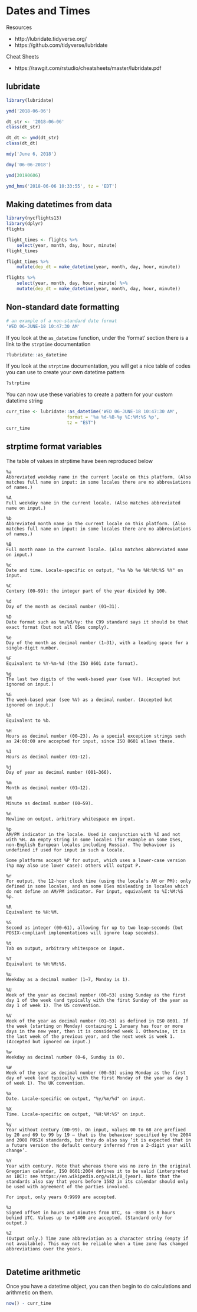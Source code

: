 # Dates and Times

Resources

- http://lubridate.tidyverse.org/
- https://github.com/tidyverse/lubridate

Cheat Sheets

- https://rawgit.com/rstudio/cheatsheets/master/lubridate.pdf

## lubridate

```r
library(lubridate)
```

```r
ymd('2018-06-06')
```

```r
dt_str <- '2018-06-06'
class(dt_str)
```

```r
dt_dt <- ymd(dt_str)
class(dt_dt)
```

```r
mdy('June 6, 2018')
```

```r
dmy('06-06-2018')
```

```r
ymd(20190606)
```

```r
ymd_hms('2018-06-06 10:33:55', tz = 'EDT')
```

## Making datetimes from data

```r
library(nycflights13)
library(dplyr)
flights
```

```r
flight_times <- flights %>%
    select(year, month, day, hour, minute)
flight_times
```

```r
flight_times %>%
    mutate(dep_dt = make_datetime(year, month, day, hour, minute))
```

```r
flights %>%
    select(year, month, day, hour, minute) %>%
    mutate(dep_dt = make_datetime(year, month, day, hour, minute))
```

## Non-standard date formatting

```r
# an example of a non-standard date format
'WED 06-JUNE-18 10:47:30 AM'
```

If you look at the `as_datetime` function, under the 'format' section there is a link to the `strptime` documentation

```r
?lubridate::as_datetime
```

If you look at the `strptime` documentation, you will get a nice table of codes you can use to create your own datetime pattern

```r
?strptime
```

You can now use these variables to create a pattern for your custom datetime string

```r
curr_time <- lubridate::as_datetime('WED 06-JUNE-18 10:47:30 AM',
                       format = '%a %d-%B-%y %I:%M:%S %p',
                       tz = "EST")
curr_time
```


## strptime format variables

The table of values in strptime have been reproduced below

```
%a
Abbreviated weekday name in the current locale on this platform. (Also matches full name on input: in some locales there are no abbreviations of names.)

%A
Full weekday name in the current locale. (Also matches abbreviated name on input.)

%b
Abbreviated month name in the current locale on this platform. (Also matches full name on input: in some locales there are no abbreviations of names.)

%B
Full month name in the current locale. (Also matches abbreviated name on input.)

%c
Date and time. Locale-specific on output, "%a %b %e %H:%M:%S %Y" on input.

%C
Century (00–99): the integer part of the year divided by 100.

%d
Day of the month as decimal number (01–31).

%D
Date format such as %m/%d/%y: the C99 standard says it should be that exact format (but not all OSes comply).

%e
Day of the month as decimal number (1–31), with a leading space for a single-digit number.

%F
Equivalent to %Y-%m-%d (the ISO 8601 date format).

%g
The last two digits of the week-based year (see %V). (Accepted but ignored on input.)

%G
The week-based year (see %V) as a decimal number. (Accepted but ignored on input.)

%h
Equivalent to %b.

%H
Hours as decimal number (00–23). As a special exception strings such as 24:00:00 are accepted for input, since ISO 8601 allows these.

%I
Hours as decimal number (01–12).

%j
Day of year as decimal number (001–366).

%m
Month as decimal number (01–12).

%M
Minute as decimal number (00–59).

%n
Newline on output, arbitrary whitespace on input.

%p
AM/PM indicator in the locale. Used in conjunction with %I and not with %H. An empty string in some locales (for example on some OSes, non-English European locales including Russia). The behaviour is undefined if used for input in such a locale.

Some platforms accept %P for output, which uses a lower-case version (%p may also use lower case): others will output P.

%r
For output, the 12-hour clock time (using the locale's AM or PM): only defined in some locales, and on some OSes misleading in locales which do not define an AM/PM indicator. For input, equivalent to %I:%M:%S %p.

%R
Equivalent to %H:%M.

%S
Second as integer (00–61), allowing for up to two leap-seconds (but POSIX-compliant implementations will ignore leap seconds).

%t
Tab on output, arbitrary whitespace on input.

%T
Equivalent to %H:%M:%S.

%u
Weekday as a decimal number (1–7, Monday is 1).

%U
Week of the year as decimal number (00–53) using Sunday as the first day 1 of the week (and typically with the first Sunday of the year as day 1 of week 1). The US convention.

%V
Week of the year as decimal number (01–53) as defined in ISO 8601. If the week (starting on Monday) containing 1 January has four or more days in the new year, then it is considered week 1. Otherwise, it is the last week of the previous year, and the next week is week 1. (Accepted but ignored on input.)

%w
Weekday as decimal number (0–6, Sunday is 0).

%W
Week of the year as decimal number (00–53) using Monday as the first day of week (and typically with the first Monday of the year as day 1 of week 1). The UK convention.

%x
Date. Locale-specific on output, "%y/%m/%d" on input.

%X
Time. Locale-specific on output, "%H:%M:%S" on input.

%y
Year without century (00–99). On input, values 00 to 68 are prefixed by 20 and 69 to 99 by 19 – that is the behaviour specified by the 2004 and 2008 POSIX standards, but they do also say ‘it is expected that in a future version the default century inferred from a 2-digit year will change’.

%Y
Year with century. Note that whereas there was no zero in the original Gregorian calendar, ISO 8601:2004 defines it to be valid (interpreted as 1BC): see https://en.wikipedia.org/wiki/0_(year). Note that the standards also say that years before 1582 in its calendar should only be used with agreement of the parties involved.

For input, only years 0:9999 are accepted.

%z
Signed offset in hours and minutes from UTC, so -0800 is 8 hours behind UTC. Values up to +1400 are accepted. (Standard only for output.)

%Z
(Output only.) Time zone abbreviation as a character string (empty if not available). This may not be reliable when a time zone has changed abbreviations over the years.


```

## Datetime arithmetic

Once you have a datetime object, you can then begin to do calculations and arithmetic on them.

```r
now() - curr_time
```
